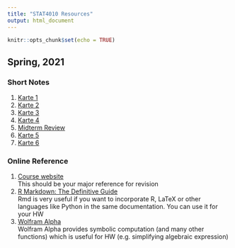 ```yaml
---
title: "STAT4010 Resources"
output: html_document
---
```


```r
knitr::opts_chunk$set(echo = TRUE)
```

## Spring, 2021

### Short Notes
1. [Karte 1](2021S/Karte-1.html)  
2. [Karte 2](2021S/Karte-2.html)  
3. [Karte 3](2021S/Karte-3.html)  
4. [Karte 4](2021S/Karte-4.html)  
5. [Midterm Review](2021S/Midterm-Review.html)  
6. [Karte 5](2021S/Karte-5.html)  
7. [Karte 6](2021S/Karte-6.html)  

### Online Reference
1. [Course website](https://sites.google.com/site/kwchankeith/teaching/s4010/s4010-2021Spring)  
This should be your major reference for revision  
2. [R Markdown: The Definitive Guide](https://bookdown.org/yihui/rmarkdown/)  
Rmd is very useful if you want to incorporate R, LaTeX or other languages like Python in the same documentation. You can use it for your HW  
3. [Wolfram Alpha](https://www.wolframalpha.com/)  
Wolfram Alpha provides symbolic computation (and many other functions) which is useful for HW (e.g. simplifying algebraic expression)  